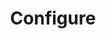 ---
title: "Configure"
description: "Learn how to set up or edit existing sorting rules."
icon: "sliders"
---